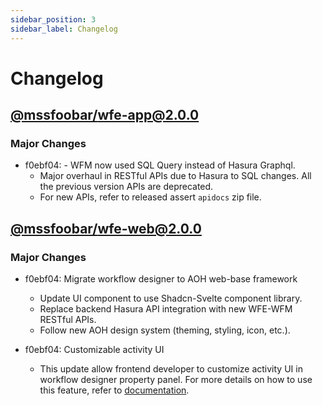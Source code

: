```yaml
---
sidebar_position: 3
sidebar_label: Changelog
---
```


# Changelog

## [@mssfoobar/wfe-app@2.0.0](https://github.com/mssfoobar/wfe/releases/tag/app%2Fv2.0.0)

### Major Changes

-   f0ebf04: - WFM now used SQL Query instead of Hasura Graphql.
    -   Major overhaul in RESTful APIs due to Hasura to SQL changes. All the previous version APIs are deprecated.
    -   For new APIs, refer to released assert `apidocs` zip file.

## [@mssfoobar/wfe-web@2.0.0](https://github.com/mssfoobar/wfe/releases/tag/web%2Fv2.0.0)

### Major Changes

-   f0ebf04: Migrate workflow designer to AOH web-base framework

    -   Update UI component to use Shadcn-Svelte component library.
    -   Replace backend Hasura API integration with new WFE-WFM RESTful APIs.
    -   Follow new AOH design system (theming, styling, icon, etc.).

-   f0ebf04: Customizable activity UI

    -   This update allow frontend developer to customize activity UI in workflow designer property panel. For more details
        on how to use this feature, refer to
        [documentation](/docs/docs/modules/wfe/development/activity-developer-guide/custom-activity-ui).
